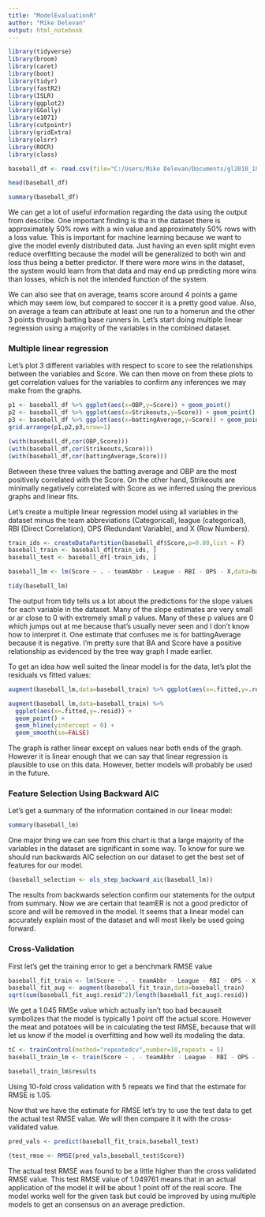 ```yaml
---
title: "ModelEvaluationR"
author: "Mike Delevan"
output: html_notebook
---
```


```r
library(tidyverse)
library(broom)
library(caret)
library(boot)
library(tidyr)
library(fastR2)
library(ISLR)
library(ggplot2)
library(GGally)
library(e1071)
library(cutpointr)
library(gridExtra)
library(olsrr)
library(ROCR)
library(class)
```

```r
baseball_df <- read.csv(file="C:/Users/Mike Delevan/Documents/gl2010_18/combinedData.csv", header=TRUE, sep=",")

head(baseball_df)

```
```r
summary(baseball_df)
```

We can get a lot of useful information regarding the data using the output from describe. One important finding is tha in the dataset there is approximately 50% rows with a win value and approximately 50% rows with a loss value. This is important for machine learning because we want to give the model evenly distributed data. Just having an even split might even reduce overfitting because the model will be generalized to both win and loss thus being a better predictor. If there were more wins in the dataset, the system would learn from that data and may end up predicting more wins than losses, which is not the intended function of the system.

We can also see that on average, teams score around 4 points a game which may seem low, but compared to soccer it is a pretty good value. Also, on average a team can attribute at least one run to a homerun and the other 3 points through batting base runners in. Let's start doing multiple linear regression using a majority of the variables in the combined dataset.

### **Multiple linear regression**

Let's plot 3 different variables with respect to score to see the relationships between the variables and Score. We can then move on from these plots to get correlation values for the variables to confirm any inferences we may make from the graphs.

```r
p1 <- baseball_df %>% ggplot(aes(x=OBP,y=Score)) + geom_point()
p2 <- baseball_df %>% ggplot(aes(x=Strikeouts,y=Score)) + geom_point()
p3 <- baseball_df %>% ggplot(aes(x=battingAverage,y=Score)) + geom_point()
grid.arrange(p1,p2,p3,nrow=1)
```

```r
(with(baseball_df,cor(OBP,Score)))
(with(baseball_df,cor(Strikeouts,Score)))
(with(baseball_df,cor(battingAverage,Score)))
```

Between these three values the batting average and OBP are the most  positively correlated with the Score. On the other hand, Strikeouts are minimally negatively correlated with Score as we inferred using the previous graphs and linear fits.

Let's create a multiple linear regression model using all variables in the dataset minus the team abbreviations (Categorical), league (categorical), RBI (Direct Correlation), OPS (Redundant Variable), and X (Row Numbers).

```r
train_ids <- createDataPartition(baseball_df$Score,p=0.80,list = F)
baseball_train <- baseball_df[train_ids, ]
baseball_test <- baseball_df[-train_ids, ]

baseball_lm <- lm(Score ~ . - teamAbbr - League - RBI - OPS - X,data=baseball_train)

tidy(baseball_lm)
```
The output from tidy tells us a lot about the predictions for the slope values for each variable in the dataset. Many of the slope estimates are very small or ar close to 0 with extremely small p values. Many of these p values are 0 which jumps out at me because that's usually never seen and I don't know how to interpret it. One estimate that confuses me is for battingAverage because it is negative. I'm pretty sure that BA and Score have a positive relationship as evidenced by the tree way graph I made earlier. 

To get an idea how well suited the linear model is for the data, let's plot the residuals vs fitted values:
```r
augment(baseball_lm,data=baseball_train) %>% ggplot(aes(x=.fitted,y=.resid)) + geom_point()
```


```r
augment(baseball_lm,data=baseball_train) %>% 
  ggplot(aes(x=.fitted,y=.resid)) + 
  geom_point() + 
  geom_hline(yintercept = 0) + 
  geom_smooth(se=FALSE)
```
The graph is rather linear except on values near both ends of the graph. However it is linear enough that we can say that linear regression is plausible to use on this data. However, better models will probably be used in the future.


### **Feature Selection Using Backward AIC**

Let's get a summary of the information contained in our linear model: 

```r
summary(baseball_lm)
```
One major thing we can see from this chart is that a large majority of the variables in the dataset are significant in some way. To know for sure we should run backwards AIC selection on our dataset to get the best set of features for our model. 

```r
(baseball_selection <- ols_step_backward_aic(baseball_lm))
```
The results from backwards selection confirm our statements for the output from summary. Now we are certain that teamER is not a good predictor of score and will be removed in the model. It seems that a linear model can accurately explain most of the dataset and will most likely be used going forward.

### **Cross-Validation**

First let's get the training error to get a benchmark RMSE value 

```r
baseball_fit_train <- lm(Score ~ . - teamAbbr - League - RBI - OPS - X,data=baseball_train)
baseball_fit_aug <- augment(baseball_fit_train,data=baseball_train)
sqrt(sum(baseball_fit_aug$.resid^2)/length(baseball_fit_aug$.resid))
```
We get a 1.045 RMSe value which actually isn't too bad becauseit symbolizes that the model is typically 1 point off the actual score. However the meat and potatoes will be in calculating the test RMSE, because that will let us know if the model is overfitting and how well its modeling the data.

```r
tC <- trainControl(method="repeatedcv",number=10,repeats = 5)
baseball_train_lm <- train(Score ~ . - teamAbbr - League - RBI - OPS - X,data=baseball_train,method="lm",trControl=tC)

baseball_train_lm$results
```
Using 10-fold cross validation with 5 repeats we find that the estimate for RMSE is 1.05.

Now that we have the estimate for RMSE let's try to use the test data to get the actual test RMSE value. We will then compare it it with the cross-validated value.
```r
pred_vals <- predict(baseball_fit_train,baseball_test) 

(test_rmse <- RMSE(pred_vals,baseball_test$Score))

```

The actual test RMSE was found to be a little higher than the cross validated RMSE value. This test RMSE value of 1.049761 means that in an actual application of the model it will be about 1 point off of the real score. The model works well for the given task but could be improved by using multiple models to get an consensus on an average prediction.